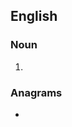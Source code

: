 ==English==

===Noun===
{{head|en|noun form}}

# {{plural of|en|guttersnipe}}

===Anagrams===
* {{anagrams|en|a=eeginprssttu|supersetting}}